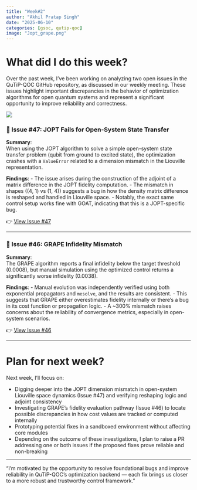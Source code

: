 ```yaml
---
title: "Week#2"
author: "Akhil Pratap Singh"
date: "2025-06-10"
categories: [gsoc, qutip-qoc]
image: "Jopt_grape.png"
---
```


# What did I do this week?

Over the past week, I’ve been working on analyzing two open issues in the QuTiP-QOC GitHub repository, as discussed in our weekly meeting. These issues highlight important discrepancies in the behavior of optimization algorithms for open quantum systems and represent a significant opportunity to improve reliability and correctness.

![](./Grape_Jopt.png)

### 📌 Issue #47: JOPT Fails for Open-System State Transfer

**Summary**:  
When using the JOPT algorithm to solve a simple open-system state transfer problem (qubit from ground to excited state), the optimization crashes with a `ValueError` related to a dimension mismatch in the Liouville representation.

**Findings**:
- The issue arises during the construction of the adjoint of a matrix difference in the JOPT fidelity computation.
- The mismatch in shapes ((4, 1) vs (1, 4)) suggests a bug in how the density matrix difference is reshaped and handled in Liouville space.
- Notably, the exact same control setup works fine with GOAT, indicating that this is a JOPT-specific bug.

👉 [View Issue #47](https://github.com/qutip/qutip-qoc/issues/47)

---

### 📌 Issue #46: GRAPE Infidelity Mismatch

**Summary**:  
The GRAPE algorithm reports a final infidelity below the target threshold (0.0008), but manual simulation using the optimized control returns a significantly worse infidelity (0.0038).

**Findings**:
- Manual evolution was independently verified using both exponential propagators and `mesolve`, and the results are consistent.
- This suggests that GRAPE either overestimates fidelity internally or there’s a bug in its cost function or propagation logic.
- A ~300% mismatch raises concerns about the reliability of convergence metrics, especially in open-system scenarios.

👉 [View Issue #46](https://github.com/qutip/qutip-qoc/issues/46)

---

# Plan for next week?

Next week, I’ll focus on:

- Digging deeper into the JOPT dimension mismatch in open-system Liouville space dynamics (Issue #47) and verifying reshaping logic and adjoint consistency
- Investigating GRAPE's fidelity evaluation pathway (Issue #46) to locate possible discrepancies in how cost values are tracked or computed internally
- Prototyping potential fixes in a sandboxed environment without affecting core modules
- Depending on the outcome of these investigations, I plan to raise a PR addressing one or both issues if the proposed fixes prove reliable and non-breaking

---

"I'm motivated by the opportunity to resolve foundational bugs and improve reliability in QuTiP-QOC’s optimization backend — each fix brings us closer to a more robust and trustworthy control framework."